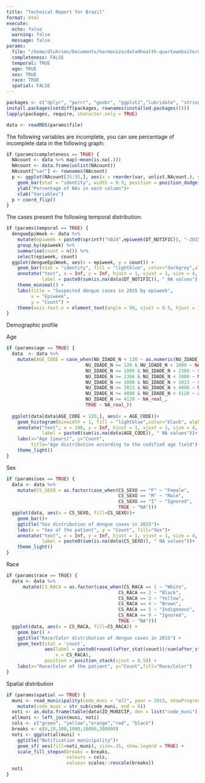 ```yaml
---
title: "Technical Report for Brazil"
format: html
execute: 
  echo: false
  warning: false
  message: false
params:
  file: "/home/dluhrsen/Documents/harmonize/data4health-quartowebsite/data/den15.rds"
  completeness: FALSE
  temporal: TRUE
  age: TRUE
  sex: TRUE
  race: TRUE
  spatial: FALSE
---
```


<!--#  Parts that are written are comments to help guide you through this script. They will not appear in the final report. -->

<!--# In this first code chunk, all necessary packages are loaded to crete the correct environment. -->

```r
packages <- c("dplyr", "purrr", "geobr", "ggplot2","lubridate", "stringr")
install.packages(setdiff(packages, rownames(installed.packages())))
lapply(packages, require, character.only = TRUE)
```

<!--# In this code chunk, the file in the path that you specified in params as 'file' is being read. -->

```r

data <- readRDS(params$file)

```

The following variables are incomplete, you can see percentage of incomplete data in the following graph:

```r
if (params$completeness == TRUE) {
  NAcount <- data %>% map(~mean(is.na(.)))
  NAcount <- data.frame(unlist(NAcount))
  NAcount["var"] <- rownames(NAcount)
  p <- ggplot(NAcount[35:55,], aes(x = reorder(var, unlist.NAcount.), y = unlist.NAcount.))+
    geom_bar(stat = "identity", width = 0.9, position = position_dodge(width = 5))+
    ylab("Percentage of NAs in each column")+
    xlab("Variables")
  p + coord_flip()
}
```

The cases present the following temporal distribution:

```r
if (params$temporal == TRUE) {
  dengueEpiWeek <- data %>%
    mutate(epiweek = paste0(sprintf("%02d",epiweek(DT_NOTIFIC)), "-2015")) %>%
    group_by(epiweek) %>%
    summarise(count = n()) %>%
    select(epiweek, count)
  ggplot(dengueEpiWeek, aes(x = epiweek, y = count)) +
    geom_bar(stat = "identity", fill = "lightblue", color="darkgrey",alpha = 0.7)+
    annotate("text", x = Inf, y = Inf, hjust = 1, vjust = 1, size = 4,
             label = paste0(sum(is.na(data$DT_NOTIFIC)), " NA values")) +
    theme_minimal() +
    labs(title = "Suspected dengue cases in 2015 by epiweek",
         x = "Epiweek",
         y = "Count") +
    theme(axis.text.x = element_text(angle = 90, vjust = 0.5, hjust = 1))
}
```

Demographic profile

Age

```r
if (params$age == TRUE) {
  data  <- data %>%
    mutate(AGE_CODE = case_when(NU_IDADE_N < 120 ~ as.numeric(NU_IDADE_N), # assumes that non-codified data means that the age in years was given
                             NU_IDADE_N >= 120 & NU_IDADE_N < 1000 ~ NA_real_,
                             NU_IDADE_N >= 1000 & NU_IDADE_N < 2366 ~ 0,
                             NU_IDADE_N >= 2366 & NU_IDADE_N < 3000 ~ NA_real_,
                             NU_IDADE_N >= 3000 & NU_IDADE_N < 3013 ~ 0,
                             NU_IDADE_N >= 3013 & NU_IDADE_N < 4000 ~ NA_real_,
                             NU_IDADE_N >= 4000 & NU_IDADE_N < 4120 ~ as.numeric(NU_IDADE_N - 4000),
                             NU_IDADE_N >= 4120 ~ NA_real_,
                             TRUE ~ NA_real_))
  
  ggplot(data[data$AGE_CODE < 120,], aes(x = AGE_CODE))+
    geom_histogram(binwidth = 1, fill = "lightblue",color="black", alpha = 0.7)+
    annotate("text", x = 100, y = Inf, hjust = 1, vjust = 1, size = 4,
             label = paste0(sum(is.na(data$AGE_CODE)), " NA values"))+
    labs(x="Age [years]", y="Count",
         title="Age distribution according to the codified age field")+
    theme_light()
}
```

Sex

```r
if (params$sex == TRUE) {
  data <- data %>%
    mutate(CS_SEXO = as.factor(case_when(CS_SEXO == "F" ~ "Female",
                                         CS_SEXO == "M" ~ "Male",
                                         CS_SEXO == "I" ~ "Ignored",
                                         TRUE ~ "NA")))
  ggplot(data, aes(x = CS_SEXO, fill=CS_SEXO))+
    geom_bar()+
    ggtitle("Sex distribution of dengue cases in 2015")+
    labs(x = "Sex of the patient", y = "Count", fill="Sex")+
    annotate("text", x = Inf, y = Inf, hjust = 1, vjust = 1, size = 4,
             label = paste0(sum(is.na(data$CS_SEXO)), " NA values"))+
    theme_light()
}
```

Race

```r
if (params$race == TRUE) {
  data <- data %>%
      mutate(CS_RACA = as.factor(case_when(CS_RACA == 1 ~ "White",
                                         CS_RACA == 2 ~ "Black",
                                         CS_RACA == 3 ~ "Yellow",
                                         CS_RACA == 4 ~ "Brown",
                                         CS_RACA == 5 ~ "Indigenous",
                                         CS_RACA == 9 ~ "Ignored",
                                         TRUE ~ "NA")))
  ggplot(data, aes(x = CS_RACA, fill=CS_RACA)) +
    geom_bar() +
    ggtitle("Race/Color distribution of dengue cases in 2015") +
    geom_text(stat = 'count',
              aes(label = paste0(round((after_stat(count))/sum(after_stat(count)) * 100, 1), "%"),
                  x = CS_RACA),
              position = position_stack(vjust = 0.5)) +
    labs(x="Race/Color of the patient", y="Count",fill="Race/Color")
}
```

Spatial distribution

```r
if (params$spatial == TRUE) {
  muni <- read_municipality(code_muni = "all", year = 2015, showProgress = FALSE) %>%
    mutate(code_muni = str_sub(code_muni, end = 6))
  noti <- as.data.frame(table(data$ID_MUNICIP, dnn = list("code_muni")), responseName = "noti_muni")
  allmuni <- left_join(muni, noti)
  cols <- c("green", "yellow","orange","red", "black")
  breaks <- c(0,10,100,1000,10000,100000)
  noti <- ggplot(allmuni) +
    ggtitle("Notification municipality")+
    geom_sf( aes(fill=noti_muni), size=.15, show.legend = TRUE) +
    scale_fill_stepsn(breaks = breaks,
                      colours = cols,
                      values= scales::rescale(breaks))
  noti
}
```
